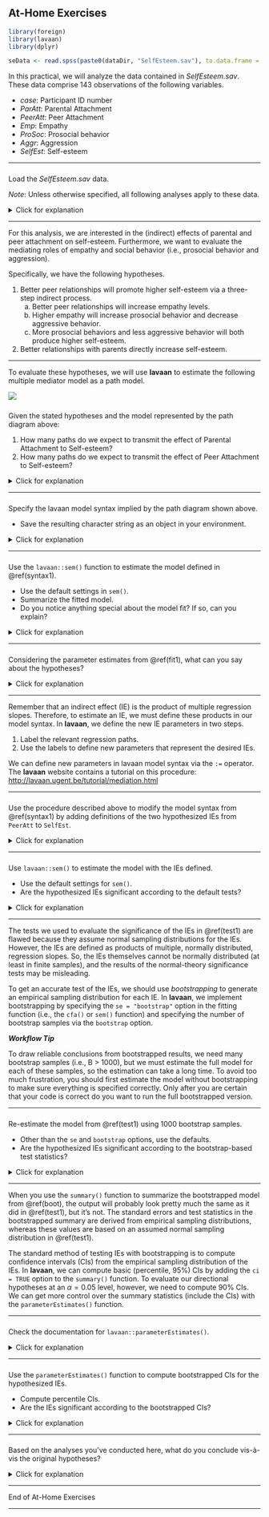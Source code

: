 ## At-Home Exercises

```{r include = FALSE}
library(foreign)
library(lavaan)
library(dplyr)

seData <- read.spss(paste0(dataDir, "SelfEsteem.sav"), to.data.frame = TRUE)
```

In this practical, we will analyze the data contained in *SelfEsteem.sav*. These
data comprise 143 observations of the following variables. 

- *case*: Participant ID number
- *ParAtt*: Parental Attachment
- *PeerAtt*: Peer Attachment
- *Emp*: Empathy
- *ProSoc*: Prosocial behavior
- *Aggr*: Aggression
- *SelfEst*: Self-esteem

---

###

Load the *SelfEsteem.sav* data.

*Note*: Unless otherwise specified, all following analyses apply to these data.

<details>
  <summary>Click for explanation</summary>

```{r, eval = FALSE}
library(foreign)
seData<- read.spss("SelfEsteem.sav", to.data.frame = TRUE)
```

</details>

---

For this analysis, we are interested in the (indirect) effects of parental and 
peer attachment on self-esteem. Furthermore, we want to evaluate the mediating 
roles of empathy and social behavior (i.e., prosocial behavior and aggression).

Specifically, we have the following hypotheses.

1. Better peer relationships will promote higher self-esteem via a three-step 
indirect process.
    a. Better peer relationships will increase empathy levels.
    a. Higher empathy will increase prosocial behavior and decrease aggressive 
    behavior.
    a. More prosocial behaviors and less aggressive behavior will both produce 
    higher self-esteem.
1. Better relationships with parents directly increase self-esteem.

---

To evaluate these hypotheses, we will use **lavaan** to estimate the following 
multiple mediator model as a path model. 

![](images/week5_home_full_model.png)

###

Given the stated hypotheses and the model represented by the path diagram above: 

1. How many paths do we expect to transmit the effect of Parental Attachment 
to Self-esteem? 
1. How many paths do we expect to transmit the effect of Peer Attachment to 
Self-esteem? 

<details>
  <summary>Click for explanation</summary>

***Parental Attachment***

- We only hypothesize a single direct effect: `ParAtt` $\rightarrow$ `SelfEst`.

***Peer Attachment***

We hypothesize two indirect effects
    - IE1 = `PeerAtt` $\rightarrow$ `ProSoc` $\rightarrow$ `SelfEst`
    - IE2 = `PeerAtt` $\rightarrow$ `Aggr` $\rightarrow$ `SelfEst`

We could also consider the total indirect effect: IE1 + IE2

</details>

---

### {#syntax1}

Specify the lavaan model syntax implied by the path diagram shown above.

- Save the resulting character string as an object in your environment.

<details>
  <summary>Click for explanation</summary>

```{r}
mod <- '
## Equation for outcome:
SelfEst ~ ProSoc + Aggr + Emp + ParAtt + PeerAtt

## Equations for stage 2 mediators:
ProSoc ~ PeerAtt + ParAtt + Emp
Aggr ~ PeerAtt + ParAtt + Emp

## Equation for stage 1 mediator:
Emp ~ ParAtt + PeerAtt

## Covariances:
ProSoc ~~ Aggr
ParAtt ~~ PeerAtt
'
```

</details>

---

### {#fit1}

Use the `lavaan::sem()` function to estimate the model defined in \@ref(syntax1).

- Use the default settings in `sem()`.
- Summarize the fitted model.
- Do you notice anything special about the model fit? If so, can you explain?

<details>
  <summary>Click for explanation</summary>

```{r}
library(lavaan)
out <- sem(mod, data = seData)
summary(out, fit.measures = TRUE)
```

The model fits the data perfectly because the model is saturated (i.e., we have
estimated all possible paths). So, the model-implied covariance matrix exactly 
replicates the observed covariance matrix. We can tell that the model is
saturated because the degrees of freedom for the $\chi^2$ statistic are 0.

</details>

---

### 

Considering the parameter estimates from \@ref(fit1), what can you say about the 
hypotheses? 

<details>
  <summary>Click for explanation</summary>

```{r, include = FALSE}
tmp <- summary(out)$pe

parent <- tmp %>% filter(lhs == "SelfEst", op == "~", rhs == "ParAtt") 
peer   <- tmp %>% filter(lhs == "SelfEst", op == "~", rhs == "PeerAtt") 
```

Notice that all of the hypotheses stated above are explicitly directional. Hence,
when evaluating the significance of the structural paths that speak to these
hypotheses, we should use one-tailed tests. We cannot ask **lavaan** to return 
one-tailed p-values, but we have no need to do so. We can simply divide the 
two-tailed p-values in half.

The significant direct effect of `ParAtt` on `SelfEst` (
$\beta = `r parent$est %>% round(3)`$, 
$Z = `r parent$z %>% round(2)`$,
$p = `r (parent$p / 2) %>% round(3)`$
) and the lack of a significant direct effect of `PeerAtt` on `SelfEst` (
$\beta = `r peer$est %>% round(3)`$, 
$Z = `r peer$z %>% round(3)`$,
$p = `r (peer$p / 2) %>% round(3)`$
) align with our hypotheses.

The remaining patterns of individual estimates also seem to conform with the 
hypotheses (e.g., all of the individual paths comprising the indirect effects of 
`PeerAtt` on `SelfEst` are significant). We cannot make any firm conclusions 
until we actually estimate and test the indirect effects, though.

</details>

---

Remember that an indirect effect (IE) is the product of multiple regression 
slopes. Therefore, to estimate an IE, we must define these products in our 
model syntax. In **lavaan**, we define the new IE parameters in two steps. 

1. Label the relevant regression paths.
1. Use the labels to define new parameters that represent the desired IEs.

We can define new parameters in lavaan model syntax via the `:=` operator. The 
**lavaan** website contains a tutorial on this procedure: <http://lavaan.ugent.be/tutorial/mediation.html>

---

###

Use the procedure described above to modify the model syntax from \@ref(syntax1) 
by adding definitions of the two hypothesized IEs from `PeerAtt` to `SelfEst`.

<details>
  <summary>Click for explanation</summary>

You can use any labeling scheme that makes sense to you, but I recommend adopting
some kind of systematic rule. Here, I will label the individual estimates in 
terms of the short variable names used in the path diagram above. 

Notice that I only label the parameters that I will use to define the IEs. You 
are free to label any parameter that you like, but I choose the to label only 
the minimally sufficient set to avoid cluttering the code/output.

```{r}
mod <- '
## Equation for outcome:
SelfEst ~ y_m21 * ProSoc + y_m22 * Aggr + Emp + ParAtt + PeerAtt

## Equations for stage 2 mediators:
ProSoc ~ m21_x2 * PeerAtt + ParAtt + m21_m1 * Emp
Aggr ~ m22_x2 * PeerAtt + ParAtt + m22_m1 * Emp

## Equation for stage 1 mediator:
Emp ~ ParAtt + m1_x2 * PeerAtt

## Covariances:
ProSoc ~~ Aggr
ParAtt ~~ PeerAtt

## Indirect effects:
ie_pro := m1_x2 * m21_m1 * y_m21
ie_agg := m1_x2 * m22_m1 * y_m22
'
```

</details>

---

### {#test1}

Use `lavaan::sem()` to estimate the model with the IEs defined.

- Use the default settings for `sem()`.
- Are the hypothesized IEs significant according to the default tests?

<details>
  <summary>Click for explanation</summary>

```{r}
out <- sem(mod, data = seData)
summary(out)
```

```{r, include = FALSE}
tmp <- summary(out)$pe

pro <- tmp %>% filter(label == "ie_pro")
agg <- tmp %>% filter(label == "ie_agg")
```

The IE of *Peer Attachment* on *Self Esteem* through *Empathy* and *Prosocial 
Behavior* is significant (
$\beta = `r pro$est %>% round(3)`$, 
$Z = `r pro$z %>% round(2)`$,
$p = `r (pro$p / 2) %>% round(3)`$
), as is the analogous IE through *Aggressive Behavior* (
$\beta = `r agg$est %>% round(3)`$, 
$Z = `r agg$z %>% round(2)`$,
$p = `r (agg$p / 2) %>% round(3)`$
).

</details>

---

The tests we used to evaluate the significance of the IEs in \@ref(test1) are 
flawed because they assume normal sampling distributions for the IEs. However, 
the IEs are defined as products of multiple, normally distributed, regression 
slopes. So, the IEs themselves cannot be normally distributed (at least in 
finite samples), and the results of the normal-theory significance tests may be 
misleading. 

To get an accurate test of the IEs, we should use *bootstrapping* to generate an 
empirical sampling distribution for each IE. In **lavaan**, we implement 
bootstrapping by specifying the `se = "bootstrap"` option in the fitting 
function (i.e., the `cfa()` or `sem()` function) and specifying the number of 
bootstrap samples via the `bootstrap` option. 

***Workflow Tip*** 

To draw reliable conclusions from bootstrapped results, we need many 
bootstrap samples (i.e., B > 1000), but we must estimate the full model for each 
of these samples, so the estimation can take a long time. To avoid too much 
frustration, you should first estimate the model without bootstrapping to make 
sure everything is specified correctly. Only after you are certain that your 
code is correct do you want to run the full bootstrapped version.

---

### {#boot}

Re-estimate the model from \@ref(test1) using 1000 bootstrap samples.

- Other than the `se` and `bootstrap` options, use the defaults.
- Are the hypothesized IEs significant according to the bootstrap-based test
statistics?

<details>
  <summary>Click for explanation</summary>

```{r boot_estimate, cache = TRUE}
## Set a seed to get replicable bootstrap samples:
set.seed(235711)

## Estimate the model with bootstrapping:
out_boot <- sem(mod, data = seData, se = "bootstrap", bootstrap = 1000)

## Summarize the model:
summary(out_boot)
```

```{r, include = FALSE}
tmp <- summary(out_boot)$pe

pro <- tmp %>% filter(label == "ie_pro")
agg <- tmp %>% filter(label == "ie_agg")
```

As with the normal-theory tests, both of the hypothesized IEs of *Peer Attachment* 
on *Self Esteem* are significant (*Prosocial Behavior*:
$\beta = `r pro$est %>% round(3)`$, 
$Z = `r pro$z %>% round(2)`$,
$p = `r (pro$p / 2) %>% round(3)`$
; *Aggressive Behavior*: 
$\beta = `r agg$est %>% round(3)`$, 
$Z = `r agg$z %>% round(2)`$,
$p = `r (agg$p / 2) %>% round(3)`$
).

</details>

---

When you use the `summary()` function to summarize the bootstrapped model from 
\@ref(boot), the output will probably look pretty much the same as it did in 
\@ref(test1), but it's not. The standard errors and test statistics in the 
bootstrapped summary are derived from empirical sampling distributions, whereas 
these values are based on an assumed normal sampling distribution in \@ref(test1).

The standard method of testing IEs with bootstrapping is to compute confidence 
intervals (CIs) from the empirical sampling distribution of the IEs. In **lavaan**, 
we can compute basic (percentile, 95%) CIs by adding the `ci = TRUE` option to 
the `summary()` function. To evaluate our directional hypotheses at an 
$\alpha = 0.05$ level, however, we need to compute 90% CIs. We can get more 
control over the summary statistics (include the CIs) with the 
`parameterEstimates()` function. 

---

###

Check the documentation for `lavaan::parameterEstimates()`.

<details>
  <summary>Click for explanation</summary>

```{r, eval = FALSE}
?parameterEstimates
```

</details>

---

###

Use the `parameterEstimates()` function to compute bootstrapped CIs for the 
hypothesized IEs.

- Compute percentile CIs.
- Are the IEs significant according to the bootstrapped CIs?

<details>
  <summary>Click for explanation</summary>

```{r}
parameterEstimates(out_boot, ci = TRUE, level = 0.9)
```

```{r, include = FALSE}
tmp <- summary(out_boot, ci = TRUE)$pe

pro <- tmp %>% filter(label == "ie_pro")
agg <- tmp %>% filter(label == "ie_agg")
```

When evaluating a directional hypothesis with a CI, we only consider one of the
interval's boundaries. 

- For a hypothesized positive effect, we check only if the lower boundary is 
greater than zero. 
- For a hypothesized negative effect, we check if the upper boundary is less 
than zero.

As with the previous tests, the IE of *Peer Attachment* on *Self Esteem* through 
*Empathy* and *Prosocial Behavior* is significant (
$\beta = `r pro$est %>% round(3)`$, 
$95\% ~ CI = [`r pro$ci.lower %>% round(3)`; \infty]$
), as is the analogous IE through *Aggressive Behavior* (
$\beta = `r agg$est %>% round(3)`$, 
$95\% ~ CI = [-\infty; `r agg$ci.upper %>% round(3)`]$
).

</details>

---

###

Based on the analyses you've conducted here, what do you conclude vis-à-vis the 
original hypotheses?

<details>
  <summary>Click for explanation</summary>

The hypothesized indirect effects between *Peer Attachment*  and *Self Esteem* 
were supported in that the IE through *Empathy* and *Prosocial Behavior* as well
as the IE through *Empathy* and *Aggressive Behavior* were both significant. The 
hypothesized direct effect of *Parent Attachment* on *Self Esteem* was also born 
out via a significant direct effect in the model.

These results may not tell the whole story, though. We have not tested for 
indirect effects between *Parent Attachment* and *Self Esteem*, and we have not 
evaluated simpler indirect effects between *Peer Attachment* and *Self Esteem*
(e.g., `PeerAtt` $\rightarrow$ `Emp` $\rightarrow$ `SelfEst`). We'll consider 
these points during the In-Class Exercises.

</details>

---

End of At-Home Exercises

---
